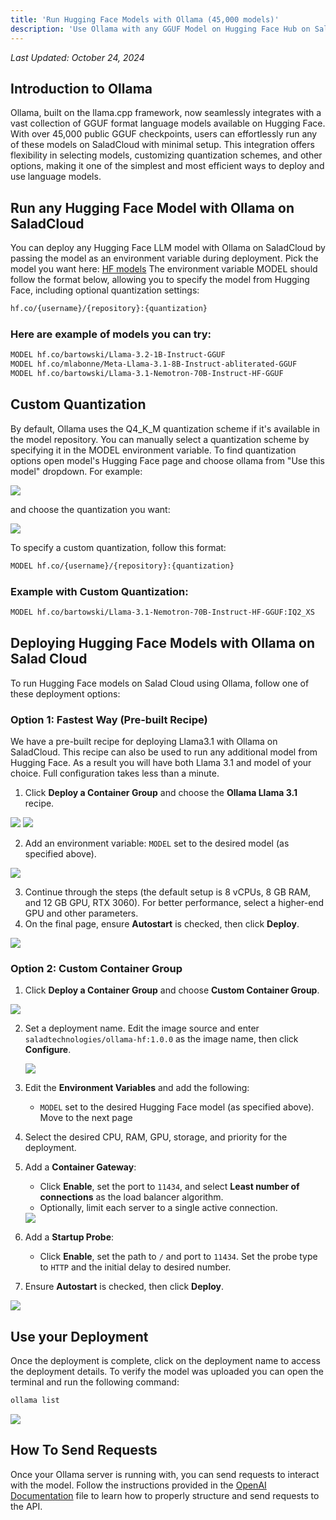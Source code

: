 ```yaml
---
title: 'Run Hugging Face Models with Ollama (45,000 models)'
description: 'Use Ollama with any GGUF Model on Hugging Face Hub on SaladCloud.'
---
```


_Last Updated: October 24, 2024_

## Introduction to Ollama

Ollama, built on the llama.cpp framework, now seamlessly integrates with a vast collection of GGUF format language
models available on Hugging Face. With over 45,000 public GGUF checkpoints, users can effortlessly run any of these
models on SaladCloud with minimal setup. This integration offers flexibility in selecting models, customizing
quantization schemes, and other options, making it one of the simplest and most efficient ways to deploy and use
language models.

## Run any Hugging Face Model with Ollama on SaladCloud

You can deploy any Hugging Face LLM model with Ollama on SaladCloud by passing the model as an environment variable
during deployment. Pick the model you want here:
[HF models](https://huggingface.co/models?pipeline_tag=text-generation&library=gguf&sort=trending) The environment
variable MODEL should follow the format below, allowing you to specify the model from Hugging Face, including optional
quantization settings:

```bash
hf.co/{username}/{repository}:{quantization}
```

### Here are example of models you can try:

```bash
MODEL hf.co/bartowski/Llama-3.2-1B-Instruct-GGUF
MODEL hf.co/mlabonne/Meta-Llama-3.1-8B-Instruct-abliterated-GGUF
MODEL hf.co/bartowski/Llama-3.1-Nemotron-70B-Instruct-HF-GGUF

```

## Custom Quantization

By default, Ollama uses the Q4_K_M quantization scheme if it's available in the model repository. You can manually
select a quantization scheme by specifying it in the MODEL environment variable. To find quantization options open
model's Hugging Face page and choose ollama from "Use this model" dropdown. For example:

<img src="/guides/llm/images/ollama-hf-8.png" />

and choose the quantization you want:

<img src="/guides/llm/images/ollama-hf-9.png" />

To specify a custom quantization, follow this format:

```bash
MODEL hf.co/{username}/{repository}:{quantization}
```

### Example with Custom Quantization:

```bash
MODEL hf.co/bartowski/Llama-3.1-Nemotron-70B-Instruct-HF-GGUF:IQ2_XS
```

## Deploying Hugging Face Models with Ollama on Salad Cloud

To run Hugging Face models on Salad Cloud using Ollama, follow one of these deployment options:

### Option 1: Fastest Way (Pre-built Recipe)

We have a pre-built recipe for deploying Llama3.1 with Ollama on SaladCloud. This recipe can also be used to run any
additional model from Hugging Face. As a result you will have both Llama 3.1 and model of your choice. Full
configuration takes less than a minute.

1. Click **Deploy a Container Group** and choose the **Ollama Llama 3.1** recipe.

<img src="/guides/llm/images/ollama-hf-1.png" />
<img src="/guides/llm/images/ollama-hf-2.png" />

2. Add an environment variable: `MODEL` set to the desired model (as specified above).

<img src="/guides/llm/images/ollama-hf-3.png" />

3. Continue through the steps (the default setup is 8 vCPUs, 8 GB RAM, and 12 GB GPU, RTX 3060). For better performance,
   select a higher-end GPU and other parameters.
4. On the final page, ensure **Autostart** is checked, then click **Deploy**.

<img src="/guides/llm/images/ollama-hf-4.png" />

### Option 2: Custom Container Group

1. Click **Deploy a Container Group** and choose **Custom Container Group**.

<img src="/guides/llm/images/ollama-hf-5.png" />

2. Set a deployment name. Edit the image source and enter `saladtechnologies/ollama-hf:1.0.0` as the image name, then
   click **Configure**.

   <img src="/guides/llm/images/ollama-hf-6.png" />

3. Edit the **Environment Variables** and add the following:
   - `MODEL` set to the desired Hugging Face model (as specified above). Move to the next page
4. Select the desired CPU, RAM, GPU, storage, and priority for the deployment.
5. Add a **Container Gateway**:

   - Click **Enable**, set the port to `11434`, and select **Least number of connections** as the load balancer
     algorithm.
   - Optionally, limit each server to a single active connection.

   <img src="/guides/llm/images/ollama-hf-7.png" />

6. Add a **Startup Probe**:
   - Click **Enable**, set the path to `/` and port to `11434`. Set the probe type to `HTTP` and the initial delay to
     desired number.
7. Ensure **Autostart** is checked, then click **Deploy**.

<img src="/guides/llm/images/ollama-hf-4.png" />

## Use your Deployment

Once the deployment is complete, click on the deployment name to access the deployment details. To verify the model was
uploaded you can open the terminal and run the following command:

```bash
ollama list
```

<img src="/guides/llm/images/ollama-hf-10.png" />

## How To Send Requests

Once your Ollama server is running with, you can send requests to interact with the model. Follow the instructions
provided in the
[OpenAI Documentation](https://github.com/SaladTechnologies/salad-recipes/blob/master/src/ollama-llama3.1/openai.md)
file to learn how to properly structure and send requests to the API.
